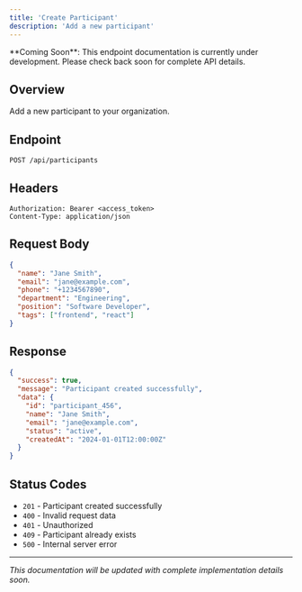 ```yaml
---
title: 'Create Participant'
description: 'Add a new participant'
---
```


<Note>
  **Coming Soon**: This endpoint documentation is currently under development. Please check back soon for complete API details.
</Note>

## Overview

Add a new participant to your organization.

## Endpoint

```
POST /api/participants
```

## Headers

```
Authorization: Bearer <access_token>
Content-Type: application/json
```

## Request Body

```json
{
  "name": "Jane Smith",
  "email": "jane@example.com",
  "phone": "+1234567890",
  "department": "Engineering",
  "position": "Software Developer",
  "tags": ["frontend", "react"]
}
```

## Response

```json
{
  "success": true,
  "message": "Participant created successfully",
  "data": {
    "id": "participant_456",
    "name": "Jane Smith",
    "email": "jane@example.com",
    "status": "active",
    "createdAt": "2024-01-01T12:00:00Z"
  }
}
```

## Status Codes

- `201` - Participant created successfully
- `400` - Invalid request data
- `401` - Unauthorized
- `409` - Participant already exists
- `500` - Internal server error

---

*This documentation will be updated with complete implementation details soon.* 